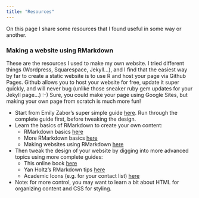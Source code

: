 ```yaml
---
title: "Resources"
---
```


On this page I share some resources that I found useful in some way or another. 


### Making a website using RMarkdown 

These are the resources I used to make my own website. I tried different things (Wordpress, Squarespace, Jekyll...), and I find that the easiest way by far to create a static website is to use R and host your page via Github Pages. Github allows you to host your website for free, update it super quickly, and will never bug (unlike those sneaker ruby gem updates for your Jekyll page...) :-) Sure, you could make your page using Google Sites, but making your own page from scratch is much more fun! 

- Start from Emily Zabor's super simple guide <a href="https://www.emilyzabor.com/tutorials/rmarkdown_websites_tutorial.html" target="_blank">here</a>. Run through the complete guide first, before tweaking the design.
- Learn the basics of RMarkdown to create your own content:
  + RMarkdown basics <a href="https://rmarkdown.rstudio.com/authoring_basics.html" target="_blank">here</a>
  + More RMarkdown basics <a href="https://monashbioinformaticsplatform.github.io/2017-11-16-open-science-training/topics/rmarkdown.html" target="_blank">here</a> 
  + Making websites using RMarkdown <a href="https://bookdown.org/yihui/rmarkdown/rmarkdown-site.html" target="_blank">here</a> 
- Then tweak the design of your website by digging into more advanced topics using more complete guides: 
  + This online book <a href="https://rstudio4edu.github.io/rstudio4edu-book/index.html" target="_blank">here</a> 
  + Yan Holtz's RMarkdown tips <a href="https://holtzy.github.io/Pimp-my-rmd/" target="_blank">here</a> 
  + Academic Icons (e.g. for your contact list) <a href="https://jpswalsh.github.io/academicons/" target="_blank">here</a> 
- Note: for more control, you may want to learn a bit about HTML for organizing content and CSS for styling.